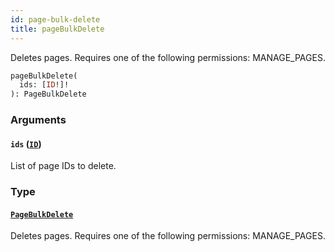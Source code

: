 ```yaml
---
id: page-bulk-delete
title: pageBulkDelete
---
```


Deletes pages. Requires one of the following permissions: MANAGE_PAGES.

```graphql
pageBulkDelete(
  ids: [ID!]!
): PageBulkDelete
```

### Arguments

#### `ids` ([`ID`](../../../developer/api-reference/scalars/id))

List of page IDs to delete.

### Type

#### [`PageBulkDelete`](../../../developer/api-reference/objects/page-bulk-delete)

Deletes pages. Requires one of the following permissions: MANAGE_PAGES.
